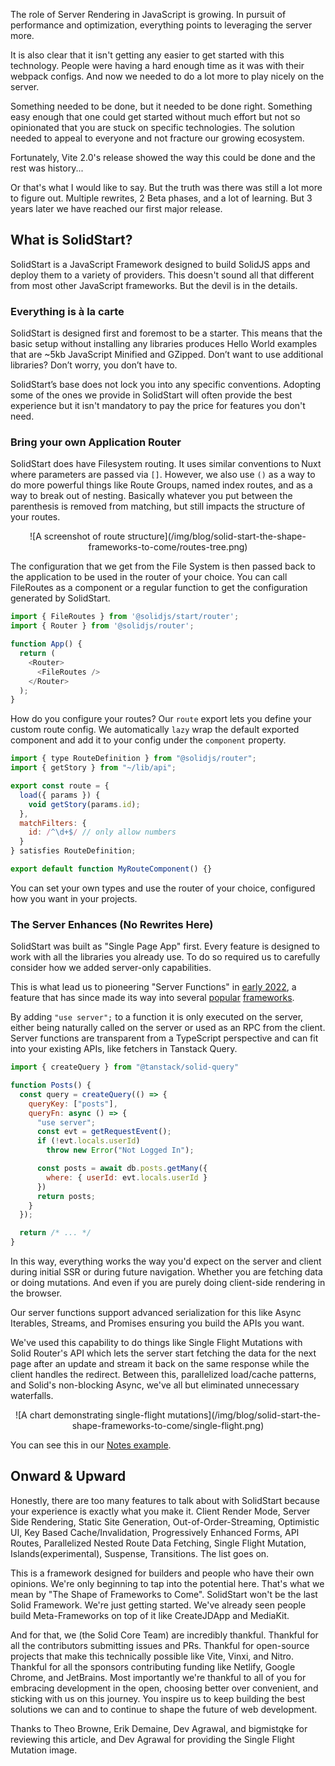 The role of Server Rendering in JavaScript is growing. In pursuit of performance and optimization, everything points to leveraging the server more.

It is also clear that it isn't getting any easier to get started with this technology. People were having a hard enough time as it was with their webpack configs. And now we needed to do a lot more to play nicely on the server.

Something needed to be done, but it needed to be done right. Something easy enough that one could get started without much effort but not so opinionated that you are stuck on specific technologies. The solution needed to appeal to everyone and not fracture our growing ecosystem.

Fortunately, Vite 2.0's release showed the way this could be done and the rest was history...

Or that's what I would like to say. But the truth was there was still a lot more to figure out. Multiple rewrites, 2 Beta phases, and a lot of learning. But 3 years later we have reached our first major release.

## What is SolidStart?

SolidStart is a JavaScript Framework designed to build SolidJS apps and deploy them to a variety of providers. This doesn't sound all that different from most other JavaScript frameworks. But the devil is in the details.

### Everything is à la carte

SolidStart is designed first and foremost to be a starter. This means that the basic setup without installing any libraries produces Hello World examples that are ~5kb JavaScript Minified and GZipped. Don’t want to use additional libraries? Don’t worry, you don’t have to.

SolidStart’s base does not lock you into any specific conventions. Adopting some of the ones we provide in SolidStart will often provide the best experience but it isn't mandatory to pay the price for features you don't need.

### Bring your own Application Router

SolidStart does have Filesystem routing. It uses similar conventions to Nuxt where parameters are passed via `[]`. However, we also use `()` as a way to do more powerful things like Route Groups, named index routes, and as a way to break out of nesting. Basically whatever you put between the parenthesis is removed from matching, but still impacts the structure of your routes.

<center>
  ![A screenshot of route
  structure](/img/blog/solid-start-the-shape-frameworks-to-come/routes-tree.png)
</center>

The configuration that we get from the File System is then passed back to the application to be used in the router of your choice. You can call FileRoutes as a component or a regular function to get the configuration generated by SolidStart.

```js
import { FileRoutes } from '@solidjs/start/router';
import { Router } from '@solidjs/router';

function App() {
  return (
    <Router>
      <FileRoutes />
    </Router>
  );
}
```

How do you configure your routes? Our `route` export lets you define your custom route config. We automatically `lazy` wrap the default exported component and add it to your config under the `component` property.

```js
import { type RouteDefinition } from "@solidjs/router";
import { getStory } from "~/lib/api";

export const route = {
  load({ params }) {
    void getStory(params.id);
  },
  matchFilters: {
    id: /^\d+$/ // only allow numbers
  }
} satisfies RouteDefinition;

export default function MyRouteComponent() {}
```

You can set your own types and use the router of your choice, configured how you want in your projects.

### The Server Enhances (No Rewrites Here)

SolidStart was built as "Single Page App" first. Every feature is designed to work with all the libraries you already use. To do so required us to carefully consider how we added server-only capabilities.

This is what lead us to pioneering "Server Functions" in [early 2022](https://www.youtube.com/watch?v=G5vwaoXck_g), a feature that has since made its way into several [popular](https://nextjs.org/docs/app/building-your-application/data-fetching/server-actions-and-mutations) [frameworks](https://qwik.dev/docs/server$/).

By adding `"use server";` to a function it is only executed on the server, either being naturally called on the server or used as an RPC from the client. Server functions are transparent from a TypeScript perspective and can fit into your existing APIs, like fetchers in Tanstack Query.

```js
import { createQuery } from "@tanstack/solid-query"

function Posts() {
  const query = createQuery(() => {
    queryKey: ["posts"],
    queryFn: async () => {
      "use server";
      const evt = getRequestEvent();
      if (!evt.locals.userId)
        throw new Error("Not Logged In");

      const posts = await db.posts.getMany({
        where: { userId: evt.locals.userId }
      })
      return posts;
    }
  });

  return /* ... */
}
```

In this way, everything works the way you'd expect on the server and client during initial SSR or during future navigation.
Whether you are fetching data or doing mutations. And even if you are purely doing client-side rendering in the browser.

Our server functions support advanced serialization for this like Async Iterables, Streams, and Promises ensuring you build the APIs you want.

We've used this capability to do things like Single Flight Mutations with Solid Router's API which lets the server start fetching the data for the next page after an update and stream it back on the same response while the client handles the redirect. Between this, parallelized load/cache patterns, and Solid's non-blocking Async, we've all but eliminated unnecessary waterfalls.

<center>
  ![A chart demonstrating single-flight
  mutations](/img/blog/solid-start-the-shape-frameworks-to-come/single-flight.png)
</center>

You can see this in our [Notes example](https://github.com/solidjs/solid-start/tree/main/examples/notes).

## Onward & Upward

Honestly, there are too many features to talk about with SolidStart because your experience is exactly what you make it. Client Render Mode, Server Side Rendering, Static Site Generation, Out-of-Order-Streaming, Optimistic UI, Key Based Cache/Invalidation, Progressively Enhanced Forms, API Routes, Parallelized Nested Route Data Fetching, Single Flight Mutation, Islands(experimental), Suspense, Transitions. The list goes on.

This is a framework designed for builders and people who have their own opinions. We're only beginning to tap into the potential here. That's what we mean by "The Shape of Frameworks to Come". SolidStart won't be the last Solid Framework. We're just getting started. We've already seen people build Meta-Frameworks on top of it like CreateJDApp and MediaKit.

And for that, we (the Solid Core Team) are incredibly thankful. Thankful for all the contributors submitting issues and PRs. Thankful for open-source projects that make this technically possible like Vite, Vinxi, and Nitro. Thankful for all the sponsors contributing funding like Netlify, Google Chrome, and JetBrains. Most importantly we're thankful to all of you for embracing development in the open, choosing better over convenient, and sticking with us on this journey. You inspire us to keep building the best solutions we can and to continue to shape the future of web development.

<YouTube youTubeId="ZVjXtfdKQ3g" />

Thanks to Theo Browne, Erik Demaine, Dev Agrawal, and bigmistqke for reviewing this article, and Dev Agrawal for providing the Single Flight Mutation image.
